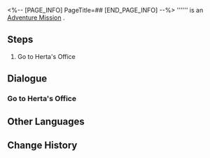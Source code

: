 <%-- [PAGE_INFO]
PageTitle=##
[END_PAGE_INFO] --%>
{{Stub|Dialogue, characters, and location(s)}}
{{Mission Infobox
|id            = 4010116
|title         = 
|image         = Mission .png
|type          = Adventure
|event_name    = 
|chapter       = 
|requirements  = [[Trailblaze Mission]] ''[[Long Wait for the Blade's Edge]]'' completed
|summary       = <!--official mission summary from Fate's Atlas-->
|characters    = <!--characters that appear in this mission-->
|startLocation = <!--location as it intially appears on the mission screen-->
|world         = <!--i.e. Penacony-->
|area          = <!--i.e. A Child's Dream-->
|prev          = 
|next          = Simulated Universe (Part 1)
|exp           = 
|credits       = 2000
|stellarJade   = 
|other         = {{Card List|Sparse Aether*3|delim=;}}
}}
'''''' is an [[Adventure Mission]]<!--in [world]-->.

==Steps==
# Go to Herta's Office

<!--
==Gameplay Notes==

--><!--
==Trial Character==

-->
==Dialogue==
{{Stub Dialogue}}
{{Dialogue Start}}
:{{tx}}
{{Dialogue End}}

===Go to Herta's Office===
{{Mission Description|type=adventure|location=<!--to be added-->|update|Herta asks you as a Trailblazer to infiltrate the Genius Society's simulated universe and see if you can glean the secret behind the Aeons and Paths from out of the simulated Aeons.}}
{{Dialogue Start}}
:{{tx}}
{{Dialogue End}}

==Other Languages==
{{Other Languages
|en   = 
|zhs  = 
|zht  = 
|ja   = 
|ko   = 
|es   = 
|fr   = 
|ru   = 
|th   = 
|vi   = 
|de   = 
|id   = 
|pt   = 
}}

==Change History==
{{Change History|1.0}}
